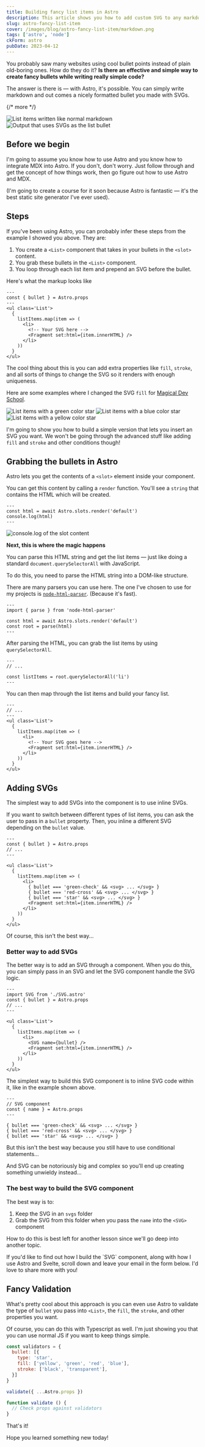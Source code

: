 ```yaml
---
title: Building fancy list items in Astro
description: This article shows you how to add custom SVG to any markdown list items in Astro, so you don't have to write custom HTML each time you want to make nice lists. 
slug: astro-fancy-list-item
cover: /images/blog/astro-fancy-list-item/markdown.png
tags: ['astro', 'node']
ckForm: astro
pubDate: 2023-04-12
---
```


You probably saw many websites using cool bullet points instead of plain old-boring ones. How do they do it? **Is there an effective and simple way to create fancy bullets while writing really simple code?** 

The answer is there is — with Astro, it's possible. You can simply write markdown and out comes a nicely formatted bullet you made with SVGs. 

{/* more */}

<Image src="/images/blog/astro-fancy-list-item/markdown.png" alt="List items written like normal markdown" caption="Input: Contains normal markdown" />

<Image src="/images/blog/astro-fancy-list-item/output.png" alt="Output that uses SVGs as the list bullet" caption="Output: Contains an SVG as the list item"/>


## Before we begin

I'm going to assume you know how to use Astro and you know how to integrate MDX into Astro. If you don't, don't worry. Just follow through and get the concept of how things work, then go figure out how to use Astro and MDX. 

(I'm going to create a course for it soon because Astro is fantastic — it's the best static site generator I've ever used). 

## Steps

If you've been using Astro, you can probably infer these steps from the example I showed you above. They are: 

1. You create a `<List>` component that takes in your bullets in the `<slot>` content. 
2. You grab these bullets in the `<List>` component. 
3. You loop through each list item and prepend an SVG before the bullet. 

Here's what the markup looks like

```astro
---
const { bullet } = Astro.props
---
<ul class='List'>
  {
    listItems.map(item => (
      <li>
        <!-- Your SVG here -->
        <Fragment set:html={item.innerHTML} />
      </li>
    ))
  }
</ul>

```

The cool thing about this is you can add extra properties like `fill`, `stroke`, and all sorts of things to change the SVG so it renders with enough uniqueness. 

Here are some examples where I changed the SVG `fill` for [Magical Dev School](https://magicaldevschool.com). 

<Image src="/images/blog/astro-fancy-list-item/green-star.png" alt="List items with a green color star" />

<Image src="/images/blog/astro-fancy-list-item/blue-star.png" alt="List items with a blue color star" />

<Image src="/images/blog/astro-fancy-list-item/yellow-star.png" alt="List items with a yellow color star" />

I'm going to show you how to build a simple version that lets you insert an SVG you want. We won't be going through the advanced stuff like adding `fill` and `stroke` and other conditions though!

## Grabbing the bullets in Astro 

Astro lets you get the contents of a `<slot>` element inside your component. 

You can get this content by calling a `render` function. You'll see a `string` that contains the HTML which will be created. 

```astro
---
const html = await Astro.slots.render('default')
console.log(html)
---
```

<Image src="/images/blog/astro-fancy-list-item/html-string.png" alt="console.log of the slot content" />

**Next, this is where the magic happens**

You can parse this HTML string and get the list items — just like doing a standard `document.querySelectorAll` with JavaScript. 

To do this, you need to parse the HTML string into a DOM-like structure. 

There are many parsers you can use here. The one I've chosen to use for my projects is [`node-html-parser`](https://www.npmjs.com/package/node-html-parser). (Because it's fast). 

```astro
---
import { parse } from 'node-html-parser'

const html = await Astro.slots.render('default')
const root = parse(html)
---
```

After parsing the HTML, you can grab the list items by using `querySelectorAll`. 

```astro
---
// ...

const listItems = root.querySelectorAll('li')
---
```

You can then map through the list items and build your fancy list. 

```astro
---
// ...
---
<ul class='List'>
  {
    listItems.map(item => (
      <li>
        <!-- Your SVG goes here --> 
        <Fragment set:html={item.innerHTML} />
      </li>
    ))
  }
</ul>
```

## Adding SVGs 

The simplest way to add SVGs into the component is to use inline SVGs. 

If you want to switch between different types of list items, you can ask the user to pass in a `bullet` property. Then, you inline a different SVG depending on the `bullet` value. 

```astro
---
const { bullet } = Astro.props
// ...
---

<ul class='List'>
  {
    listItems.map(item => (
      <li>
        { bullet === 'green-check' && <svg> ... </svg> }
        { bullet === 'red-cross' && <svg> ... </svg> }
        { bullet === 'star' && <svg> ... </svg> }
        <Fragment set:html={item.innerHTML} />
      </li>
    ))
  }
</ul>
```

Of course, this isn't the best way... 

### Better way to add SVGs

The better way is to add an SVG through a component. When you do this, you can simply pass in an SVG and let the SVG component handle the SVG logic. 

```astro
---
import SVG from './SVG.astro'
const { bullet } = Astro.props
// ...
---

<ul class='List'>
  {
    listItems.map(item => (
      <li>
        <SVG name={bullet} />
        <Fragment set:html={item.innerHTML} />
      </li>
    ))
  }
</ul>
```

The simplest way to build this SVG component is to inline SVG code within it, like in the example shown above. 

```astro
---
// SVG component
const { name } = Astro.props
---

{ bullet === 'green-check' && <svg> ... </svg> }
{ bullet === 'red-cross' && <svg> ... </svg> }
{ bullet === 'star' && <svg> ... </svg> }
```

But this isn't the best way because you still have to use conditional statements... 

And SVG can be notoriously big and complex so you'll end up creating something unwieldy instead...

### The best way to build the SVG component

The best way is to: 

1. Keep the SVG in an `svgs` folder
2. Grab the SVG from this folder when you pass the `name` into the `<SVG>` component

How to do this is best left for another lesson since we'll go deep into another topic. 

<Callout type="note">
If you'd like to find out how I build the `SVG` component, along with how I use Astro and Svelte, scroll down and leave your email in the form below. I'd love to share more with you!
</Callout>

## Fancy Validation

What's pretty cool about this approach is you can even use Astro to validate the type of `bullet` you pass into `<List>`, the `fill`, the `stroke`, and other properties you want. 

Of course, you can do this with Typescript as well. I'm just showing you that you can use normal JS if you want to keep things simple. 

```js
const validators = {
  bullet: [{
    type: 'star', 
    fill: ['yellow', 'green', 'red', 'blue'],
    stroke: ['black', 'transparent'],
  }]
}

validate({ ...Astro.props })

function validate () {
  // Check props against validators
}
```

That's it! 

Hope you learned something new today!